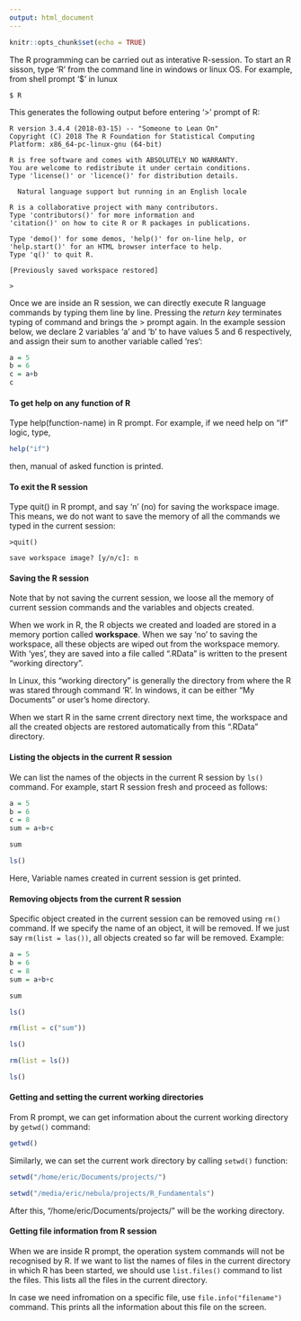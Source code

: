 ```yaml
---
output: html_document
---
```


```r
knitr::opts_chunk$set(echo = TRUE)
```


The R programming can be carried out as interative R-session. To start an R sisson, type 'R' from the command line in windows or linux OS. For example, from shell prompt '$' in lunux

`$ R`

This generates the following output before entering  '>' prompt of R:

```
R version 3.4.4 (2018-03-15) -- "Someone to Lean On"
Copyright (C) 2018 The R Foundation for Statistical Computing
Platform: x86_64-pc-linux-gnu (64-bit)

R is free software and comes with ABSOLUTELY NO WARRANTY.
You are welcome to redistribute it under certain conditions.
Type 'license()' or 'licence()' for distribution details.

  Natural language support but running in an English locale

R is a collaborative project with many contributors.
Type 'contributors()' for more information and
'citation()' on how to cite R or R packages in publications.

Type 'demo()' for some demos, 'help()' for on-line help, or
'help.start()' for an HTML browser interface to help.
Type 'q()' to quit R.

[Previously saved workspace restored]

>
```

Once we are inside an R session, we can directly execute R language commands by typing them line by line. Pressing the *return key* terminates typing of command and brings the > prompt again. In the example session below, we declare 2 variables 'a' and 'b' to have values 5 and 6 respectively, and assign their sum to another variable called 'res':

```r
a = 5
b = 6
c = a+b
c
```


#### **To get help on any function of R**

Type help(function-name) in R prompt. For example, if we need help on "if" logic, type,

```r
help("if")
```

then, manual of asked function is printed.


#### **To exit the R session**

Type quit() in R prompt, and say 'n' (no) for saving the workspace image. This means, we do not want to save the memory of all the commands we typed in the current session:

`>quit()`

`save workspace image? [y/n/c]: n `


#### **Saving the R session** 

Note that by not saving the current session, we loose all the memory of current session commands and the variables and objects created.
  
When we work in R, the R objects we created and loaded are stored in a memory portion called **workspace**. When we say 'no' to saving the workspace, all these objects are wiped out from the workspace memory. With 'yes', they are saved into a file called ".RData" is written to the present "working directory".
  
In Linux, this "working directory" is generally the directory from where the R was stared through command 'R'. In windows, it can be either "My Documents" or user's home directory.

When we start R in the same crrent directory next time, the workspace and all the created objects are restored automatically from this ".RData" directory.

#### **Listing the objects in the current R session**

We can list the names of the objects in the current R session by `ls()` command. For example, start R session fresh and proceed as follows:

```r
a = 5
b = 6
c = 8
sum = a+b+c

sum
```
```r
ls()
```


Here, Variable names created in current session is get printed.

#### **Removing objects from the current R session**

Specific object created in the current session can be removed using `rm()` command. If we specify the name of an object, it will be removed. If we just say `rm(list = las())`, all objects created so far will be removed. Example:

```r
a = 5
b = 6
c = 8
sum = a+b+c

sum
```
```r
ls()
```
```r
rm(list = c("sum"))

ls()
```
```r
rm(list = ls())

ls()
```

#### **Getting and setting the current working directories**

From R prompt, we can get information about the current working directory by `getwd()` command:

```r
getwd()
```
Similarly, we can set the current work directory by calling `setwd()` function:
```r
setwd("/home/eric/Documents/projects/")
```

```r
setwd("/media/eric/nebula/projects/R_Fundamentals")
```
After this, "/home/eric/Documents/projects/" will be the working directory.

#### **Getting file information from R session**

When we are inside R prompt, the operation system commands will not be recognised by R. If we want to list the names of files in the current directory in which R has been started, we should use `list.files()` command to list the files. This lists all the files in the current directory.

In case we need infromation on a specific file, use `file.info("filename")` command. This prints all the information about this file on the screen.